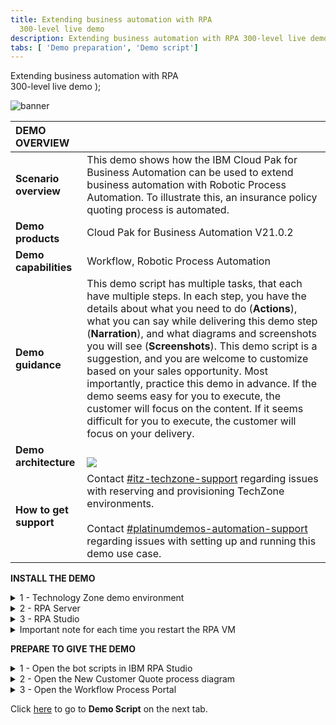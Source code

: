 ```yaml
---
title: Extending business automation with RPA
  300-level live demo
description: Extending business automation with RPA 300-level live demo
tabs: [ 'Demo preparation', 'Demo script']
---
```


  <span>
    Extending business automation with RPA <br /> 300-level live demo
  </span>
);

![banner](./images/RPA_300_Prep_Banner.jpg)
<span id="top"></span>

| DEMO OVERVIEW | |
| :---         | :--- |
| **Scenario overview** | This demo shows how the IBM Cloud Pak for Business Automation can be used to extend business automation with Robotic Process Automation. To illustrate this, an insurance policy quoting process is automated. |
| **Demo products** | Cloud Pak for Business Automation V21.0.2 |
| **Demo capabilities** | Workflow, Robotic Process Automation |
| **Demo guidance** | This demo script has multiple tasks, that each have multiple steps. In each step, you have the details about what you need to do (**Actions**), what you can say while delivering this demo step (**Narration**), and what diagrams and screenshots you will see (**Screenshots**). This demo script is a suggestion, and you are welcome to customize based on your sales opportunity. Most importantly, practice this demo in advance. If the demo seems easy for you to execute, the customer will focus on the content. If it seems difficult for you to execute, the customer will focus on your delivery. |
| **Demo architecture** | <br/> ![](./images/Demo-Architecture.png) |
| **How to get support** | Contact <a href="https://ibm-cloud.slack.com/archives/C0124J683GW" target="_blank" rel="noreferrer">#itz-techzone-support</a> regarding issues with reserving and provisioning TechZone environments. <br/><br/> Contact <a href="https://ibm-cloud.slack.com/archives/C0216F39ACU" target="_blank" rel="noreferrer">#platinumdemos-automation-support</a> regarding issues with setting up and running this demo use case. |

**INSTALL THE DEMO**

<details>

<summary>1 - Technology Zone demo environment</summary>

<br/>

Reserve a Technology Zone demo environment here **(URL needed, TechZone environment doesn't exist yet)**

<br/>

The Technology Zone provided environment contains two Windows virtual machines: <br/><br/>
1. RPA Client VM <br/>
2. Business Automation Workflow (BAW) VM

<br/>

**[Go to top](#top)**

</details>

<details>

<summary>2 - RPA Server</summary>

<br/>

In addition to the Technology Zone provided environment, you will need access to an IBM RPA SaaS environment. <br/><br/>

For **IBMers**, refer to the RPA contact person to establish your RPA account in the cloud tenant. <br/><br/>
•	Contact your IBM RPA TechSales Geo Lead (refer to the table below) for access to your IBM local IBM RPA tenant <br/>
•	Once onboarded, you will receive an email with account details and link to complete the onboarding

<br/>

| Region | Contact Person |
| --- | --- |
| Business Partners | Email Burt Hughes as per instructions below |
| Americas | Zach Silverstein |
| EMEA | Jukka Juselius |
| AP | Jenny Khuc Mai Thuong |


<br/>

For **Business Partners**, request your own RPA Server SaaS tenant for your organization. To submit a request for an IBM server SaaS tenant, provide the following: <br/><br/>
• Company Name and CEID (which can be found in your PartnerWorld profile) <br/>
• Full Name (first and last) of the individual who will be set up as administrator of the account <br/>
• Company email address of the individual listed above (non-company email addresses will be rejected) <br/>
• Data Center choice (choose one: Dallas, Frankfurt, London, Singapore, Sao Paulo) <br/>
• Use the following subject line: **RPA BP Tenant Access Request** <br/>
• Send an email to Burt Hughes (buhughes@us.ibm.com)

<br/>

**[Go to top](#top)**

</details>

<details>

<summary>3 - RPA Studio</summary>

<br/>

Install RPA Studio on the RPA Client VM <br/><br/>

1. **You must change the computer name in your RPA VM to be unique** in order to connect to your RPA SaaS tenant. In Windows, set your computer name to be unique (for example, by changing the computer name to be your initials plus your postal code).<br/><br/>
a. Access your Technology Zone environment using the link in the reservation email. You may also use the IBM Technology Zone’s My Library -> My Reservations page. <br/><br/>
b. Click the play button to start both of the VMs then click to open the **RPA VM**.<br/><br/> ![](./images/1.Open-VM.png)<br/>
c. Using Windows Explorer, navigate to **This PC**, right click to bring up the menu, and select **Properties**.<br/><br/> ![](./images/2.Change-system-name1.png)<br/>
d. Under **Computer Name**, select **Change settings**. Then, click on **Change**. <br/><br/>![](./images/3.Change-system-name2.png)  <br/>
e. Enter a new system name, which needs to be unique to your SaaS RPA tenant. Suggestion: use **“WIN”–your initials–your postal code**.<br/><br/> ![](./images/4.Change-system-name3.png)  <br/>
f. Restart the VM <br/><br/>

2. Using Chrome, use the link provided in your RPA tenant email to log in to the RPA cloud tenant and download the RPA Studio installer. (See **RPA Server** above. Have your server and license information available to enter in these steps.) <br/><br/>
a. Using Chrome, go to your RPA tenant sever login page. <br/><br/>![](./images/5.Login-RPA.png) <br/>
b. From the server home page, click on the **“i”** (top right) and then on **Download Installer**. <br/><br/>![](./images/6.Download-Setup.exe.png) <br/>
c. Using Windows Explorer, navigate to downloaded Setup.exe. Then, right click and select **Run as Administrator**. <br/><br/>![](./images/7.Run-setup.png) <br/>
d. Click on **Next** <br/><br/> ![](./images/8.Setup-wizard1.png) <br/>
e. Click on **Next** <br/><br/> ![](./images/9.Setup-wizard2.png) <br/>
f. Accept the terms, and click on **Next**<br/><br/> ![](./images/10.Setup-wizard3.png) <br/>
g. Select **Complete Install** <br/><br/> ![](./images/11.Setup-wizard4.png) <br/>
h. Click on **Next** to begin the install <br/><br/> ![](./images/12.Setup-wizard5.png) <br/>
i. Click on **Next** (No proxy configuration is needed so leave the box unchecked) <br/><br/> ![](./images/13.Setup-wizard6.png) <br/>
j. Enter the license information, which should have been provided to you by your RPA SaaS administrator <br/><br/> ![](./images/14.Setup-wizard7.png) <br/>
k. Wait for the install to complete <br/><br/> ![](./images/15.Setup-wizard8.png)  <br/>
l. Exit the installer. If necessary, the VM will restart. <br/><br/> ![](./images/16.Setup-wizard9.png) <br/>
m. Note that the desktop icons for RPA Studio will be created. <br/><br/> ![](./images/17.Desktop-icons.png) <br/>

3. Open RPA Studio <br/><br/>
**Note:** The Windows service called **IBM Robotic Process Automation Client Service** is set to **delayed start**, and you must wait for it to be started. You can see it in the system tray or in the Windows services list. <br/><br/>
![](./images/18.RPA-Service1.png) <br/>
![](./images/19.RPA-Service2.png) <br/>
a. Log in to IBM RPA <br/><br/> ![](./images/21.Login-to-RPA.png)

<br/>

**[Go to top](#top)**

</details>

<details>

<summary>Important note for each time you restart the RPA VM</summary>

<br/>

The RPA license will need to be reactivated each time the RPA VM restarts (due to a specific networking issue in the hosting environment). <br/><br/>
1. The first time you launch RPA Studio after a restart, you will be prompted to activate the license <br/><br/> ![](./images/Reactivate-RPA1.png) <br/>

2. Enter the license information (provided to you by your RPA SaaS administrator) <br/><br/>

3. Relaunch RPA Studio

<br/>

**[Go to top](#top)**



</details>

**PREPARE TO GIVE THE DEMO**

<details>

<summary>1 - Open the bot scripts in IBM RPA Studio</summary>

<br/>

Open the bot scripts in IBM RPA Studio (if they are not open already).
<br/>

1. Click on the desktop icon to open IBM RPA Bot Studio.

<br/>

2. Use the **Open** button on the menu ribbon to open the scripts.

<br/>

**Tip**: Click on the word **Open**, not the down arrow. We are opening the scripts locally, not from the repository.<br/><br/>![](./images/31.Open-WAL1.png) <br/>

3. Click the **Open** button in the menu ribbon, and select the **Get Quote.wal** file.<br/><br/>![](./images/32.Open-WAL2.png)<br/>

4. Click on the **GetQuote** routine (this action doesn't change anything functionally, but will look best during the demo). <br/><br/> ![](./images/33.Open-WAL3.png)<br/>

5. Click the **Open** button in the menu ribbon, and select the **Insurance Ingrid.wal** file. <br/><br/>![](./images/34.Open-WAL4.png)

<br/>

**[Go to top](#top)**

</details>

<details>

<summary>2 - Open the New Customer Quote process diagram</summary>

<br/>

1. First, use Firefox to open **Workflow Center**. In the Firefox bookmarks bar, open **BAW**, ==> **Workflow Center - Solutions**.<br/>
**Tip:** Using separate browsers for Workflow vs. Portal prevents the logins from colliding with each other.<br/>
![](./images/Process-diagram1.png) <br/>

2. Log in to Workflow Center using **admin/admin**. ![](./images/Process-diagram2.png)<br/>

3. Under **Start Building**, **Process Apps**, click **View all**. <br/><br/>![](./images/Process-diagram3.png)<br/>

4. Open the **New Insurance Quote** process app. <br/><br/> ![](./images/Process-diagram4.png) <br/>

5. Open the **New Insurance Quote** process definition.<br/><br/> ![](./images/Process-diagram5.png) <br/>

6. The **New Customer Quote** process definition is now open.<br/><br/> ![](./images/Process-diagram6.png)

<br/>

**[Go to top](#top)**

</details>

<details>

<summary>3 - Open the Workflow Process Portal</summary>

<br/>

1. Use Chrome to open **Process Portal**. In the Chrome bookmarks bar, open **BAW** ==> **Process Portal**.<br/>
**Tip**: using separate browsers for Workflow Center vs. Portal prevents the logins from colliding with each other. <br/> ![](./images/Process-portal1.png)
2. Leave the page open to the Process Portal login screen. You are now ready to show the demo.<br/> ![](./images/Process-portal2.png)

**[Go to top](#top)**

</details>

Click [here](/300-business-automation-extend-automation-with-rpa/demo-script) to go to **Demo Script** on the next tab.

